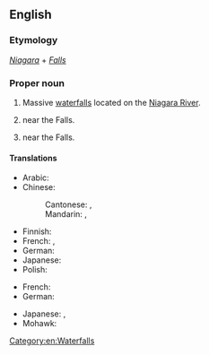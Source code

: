 ==English==
{{wikipedia}}

===Etymology===
''[[Niagara]]'' + ''[[falls|Falls]]''

===Proper noun===
{{en-proper noun|head=[[Niagara]] [[falls|Falls]]}}

# Massive [[waterfall]]s located on the [[Niagara River]].
# {{place|en|city|s/New York}} near the Falls.
# {{place|en|city|p/Ontario}} near the Falls.

====Translations====
{{trans-top|waterfalls}}
* Arabic: {{t|ar|شلالات نياجارا|m-p|tr=šalālāt nīāǧārā}}
* Chinese:
*: Cantonese: {{t|yue|尼亞加拉瀑布}}, {{t|yue|尼亚加拉瀑布|tr=nei4 aa3 gaa1 laai1 buk6 bou3}}
*: Mandarin: {{t+|cmn|尼亞加拉瀑布}}, {{t+|cmn|尼亚加拉瀑布|tr=Níyàjiālā Pùbù}}
{{trans-mid}}
* Finnish: {{t|fi|[[Niagaran]] [[putoukset]]|p}}
* French: {{t|fr|chutes du Niagara|f-p}}, {{t|fr|chutes Niagara|f-p}}
* German: {{t+|de|Niagarafälle|m-p}}
* Japanese: {{t|ja|ナイアガラの滝|tr=naiagaranotaki}}
* Polish: {{t+|pl|Niagara|f}}
{{trans-bottom}}
{{trans-top|a city}}
* French: {{t|fr|Niagara Falls|f}}
* German: {{t|de|Niagara Falls|n}}
{{trans-mid}}
* Japanese: {{t|ja|ナイアガラ・フォールズ|tr=naiagara fōruzu}}, {{t|ja|ナイアガラフォールズ|tr=naiagarafōruzu}}
* Mohawk: {{t|moh|Tkaniá:taren’s}}
{{trans-bottom}}

[[Category:en:Waterfalls]]